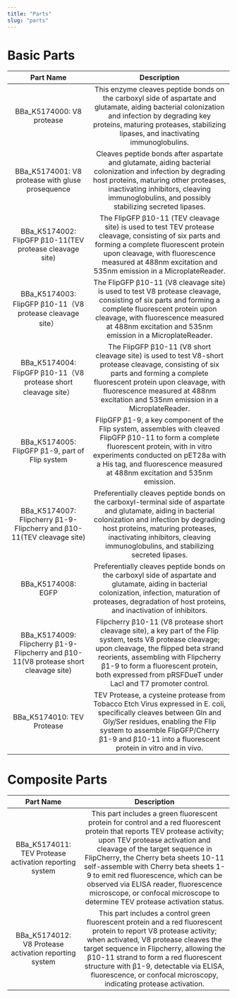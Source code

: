 ```yaml
---
title: "Parts"
slug: "parts"
---
```


# Basic Parts

|                                      Part Name                                       |                                                                                                                                            Description                                                                                                                                            |
| :----------------------------------------------------------------------------------: | :-----------------------------------------------------------------------------------------------------------------------------------------------------------------------------------------------------------------------------------------------------------------------------------------------: |
|                              BBa_K5174000: V8 protease                               |                               This enzyme cleaves peptide bonds on the carboxyl side of aspartate and glutamate, aiding bacterial colonization and infection by degrading key proteins, maturing proteases, stabilizing lipases, and inactivating immunoglobulins.                                |
|                   BBa_K5174001: V8 protease with gluse prosequence                   |                       Cleaves peptide bonds after aspartate and glutamate, aiding bacterial colonization and infection by degrading host proteins, maturing other proteases, inactivating inhibitors, cleaving immunoglobulins, and possibly stabilizing secreted lipases.                        |
|               BBa_K5174002: FlipGFP β10-11(TEV protease cleavage site)               |                     The FlipGFP β10-11 (TEV cleavage site) is used to test TEV protease cleavage, consisting of six parts and forming a complete fluorescent protein upon cleavage, with fluorescence measured at 488nm excitation and 535nm emission in a MicroplateReader.                      |
|              BBa_K5174003: FlipGFP β10-11（V8 protease cleavage site）               |                      The FlipGFP β10-11 (V8 cleavage site) is used to test V8 protease cleavage, consisting of six parts and forming a complete fluorescent protein upon cleavage, with fluorescence measured at 488nm excitation and 535nm emission in a MicroplateReader.                       |
|           BBa_K5174004: FlipGFP β10-11（V8 protease short cleavage site）            |                The FlipGFP β10-11 (V8 short cleavage site) is used to test V8-short protease cleavage, consisting of six parts and forming a complete fluorescent protein upon cleavage, with fluorescence measured at 488nm excitation and 535nm emission in a MicroplateReader.                 |
|                   BBa_K5174005: FlipGFP β1-9, part of Flip system                    |                  FlipGFP β1-9, a key component of the Flip system, assembles with cleaved FlipGFP β10-11 to form a complete fluorescent protein, with in vitro experiments conducted on pET28a with a His tag, and fluorescence measured at 488nm excitation and 535nm emission.                  |
|        BBa_K5174007: Flipcherry β1-9-Flipcherry and β10-11(TEV cleavage site)        |        Preferentially cleaves peptide bonds on the carboxyl-terminal side of aspartate and glutamate, aiding in bacterial colonization and infection by degrading host proteins, maturing proteases, inactivating inhibitors, cleaving immunoglobulins, and stabilizing secreted lipases.         |
|                                  BBa_K5174008: EGFP                                  |                                     Preferentially cleaves peptide bonds on the carboxyl side of aspartate and glutamate, aiding in bacterial colonization, infection, maturation of proteases, degradation of host proteins, and inactivation of inhibitors.                                     |
| BBa_K5174009: Flipcherry β1-9-Flipcherry and β10-11(V8 protease short cleavage site) | Flipcherry β10-11 (V8 protease short cleavage site), a key part of the Flip system, tests V8 protease cleavage; upon cleavage, the flipped beta strand reorients, assembling with Flipcherry β1-9 to form a fluorescent protein, both expressed from pRSFDueT under LacI and T7 promoter control. |
|                              BBa_K5174010: TEV Protease                              |                    TEV Protease, a cysteine protease from Tobacco Etch Virus expressed in E. coli, specifically cleaves between Gln and Gly/Ser residues, enabling the Flip system to assemble FlipGFP/Cherry β1-9 and β10-11 into a fluorescent protein in vitro and in vivo.                    |

<split />

# Composite Parts

|                       Part Name                        |                                                                                                                                                                                                                    Description                                                                                                                                                                                                                     |
| :----------------------------------------------------: | :------------------------------------------------------------------------------------------------------------------------------------------------------------------------------------------------------------------------------------------------------------------------------------------------------------------------------------------------------------------------------------------------------------------------------------------------: |
| BBa_K5174011: TEV Protease activation reporting system | This part includes a green fluorescent protein for control and a red fluorescent protein that reports TEV protease activity; upon TEV protease activation and cleavage of the target sequence in FlipCherry, the Cherry beta sheets 10-11 self-assemble with Cherry beta sheets 1-9 to emit red fluorescence, which can be observed via ELISA reader, fluorescence microscope, or confocal microscope to determine TEV protease activation status. |
| BBa_K5174012: V8 Protease activation reporting system  |                                         This part includes a control green fluorescent protein and a red fluorescent protein to report V8 protease activity; when activated, V8 protease cleaves the target sequence in Flipcherry, allowing the β10-11 strand to form a red fluorescent structure with β1-9, detectable via ELISA, fluorescence, or confocal microscopy, indicating protease activation.                                          |
